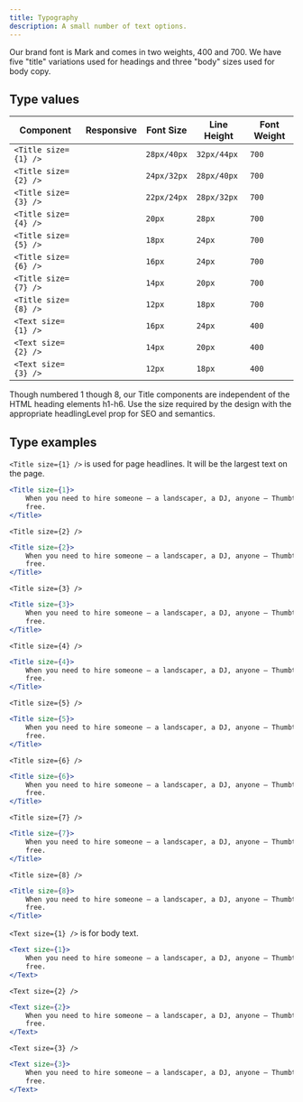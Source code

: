 ```yaml
---
title: Typography
description: A small number of text options.
---
```



Our brand font is Mark and comes in two weights, 400 and 700. We have five "title" variations used for headings and three "body" sizes used for body copy.

## Type values

| Component            | Responsive                                    | Font Size   | Line Height | Font Weight |
| -------------------- | --------------------------------------------- | ----------- | ----------- | ----------- |
| `<Title size={1} />` | <ContentActionsCheckSmall aria-label="Yes" /> | `28px/40px` | `32px/44px` | `700`       |
| `<Title size={2} />` | <ContentActionsCheckSmall aria-label="Yes" /> | `24px/32px` | `28px/40px` | `700`       |
| `<Title size={3} />` | <ContentActionsCheckSmall aria-label="Yes" /> | `22px/24px` | `28px/32px` | `700`       |
| `<Title size={4} />` |                                               | `20px`      | `28px`      | `700`       |
| `<Title size={5} />` |                                               | `18px`      | `24px`      | `700`       |
| `<Title size={6} />` |                                               | `16px`      | `24px`      | `700`       |
| `<Title size={7} />` |                                               | `14px`      | `20px`      | `700`       |
| `<Title size={8} />` |                                               | `12px`      | `18px`      | `700`       |
| `<Text size={1} />`  |                                               | `16px`      | `24px`      | `400`       |
| `<Text size={2} />`  |                                               | `14px`      | `20px`      | `400`       |
| `<Text size={3} />`  |                                               | `12px`      | `18px`      | `400`       |

<Alert type="note" title="HTML headings">
    Though numbered 1 though 8, our <InlineCode>Title</InlineCode> components are independent of the
    HTML heading elements
    <InlineCode>h1</InlineCode>-<InlineCode>h6</InlineCode>. Use the <InlineCode>size</InlineCode> required
    by the design with the appropriate
    <InlineCode>headlingLevel</InlineCode> prop for SEO and semantics.
</Alert>

## Type examples

`<Title size={1} />` is used for page headlines. It will be the largest text on the page.

```jsx
<Title size={1}>
    When you need to hire someone – a landscaper, a DJ, anyone – Thumbtack finds them for you for
    free.
</Title>
```

`<Title size={2} />`

```jsx
<Title size={2}>
    When you need to hire someone – a landscaper, a DJ, anyone – Thumbtack finds them for you for
    free.
</Title>
```

`<Title size={3} />`

```jsx
<Title size={3}>
    When you need to hire someone – a landscaper, a DJ, anyone – Thumbtack finds them for you for
    free.
</Title>
```

`<Title size={4} />`

```jsx
<Title size={4}>
    When you need to hire someone – a landscaper, a DJ, anyone – Thumbtack finds them for you for
    free.
</Title>
```

`<Title size={5} />`

```jsx
<Title size={5}>
    When you need to hire someone – a landscaper, a DJ, anyone – Thumbtack finds them for you for
    free.
</Title>
```

`<Title size={6} />`

```jsx
<Title size={6}>
    When you need to hire someone – a landscaper, a DJ, anyone – Thumbtack finds them for you for
    free.
</Title>
```

`<Title size={7} />`

```jsx
<Title size={7}>
    When you need to hire someone – a landscaper, a DJ, anyone – Thumbtack finds them for you for
    free.
</Title>
```

`<Title size={8} />`

```jsx
<Title size={8}>
    When you need to hire someone – a landscaper, a DJ, anyone – Thumbtack finds them for you for
    free.
</Title>
```

`<Text size={1} />` is for body text.

```jsx
<Text size={1}>
    When you need to hire someone – a landscaper, a DJ, anyone – Thumbtack finds them for you for
    free.
</Text>
```

`<Text size={2} />`

```jsx
<Text size={2}>
    When you need to hire someone – a landscaper, a DJ, anyone – Thumbtack finds them for you for
    free.
</Text>
```

`<Text size={3} />`

```jsx
<Text size={3}>
    When you need to hire someone – a landscaper, a DJ, anyone – Thumbtack finds them for you for
    free.
</Text>
```
